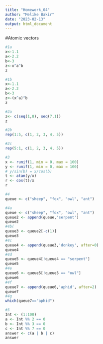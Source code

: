 ```yaml
---
title: "Homework_04"
author: "Melike Bakir"
date: "2023-02-13"
output: html_document
---
```

#Atomic vectors

```r
#1a
x<-1.1
a<-2.2
b<-3
z<-x^a^b
z

#1b
x<-1.1
a<-2.2
b<-3
z<-(x^a)^b
z

```

```r
#2a 
z<- c(seq(1,8), seq(7,1))
z

#2b
rep(1:5, c(1, 2, 3, 4, 5))

#2c
rep(5:1, c(1, 2, 3, 4, 5))
```


```r
#3
x <- runif(1, min = 0, max = 100)
y <- runif(1, min = 0, max = 100)
# y/sin(b) = x/cos(b)
t <- atan(y/x)
r <- cos(t)/x
r
```


```r

#4
queue <- c("sheep", "fox", "owl", "ant")

#4a
queue <- c("sheep", "fox", "owl", "ant")
queue2 <- append(queue,'serpent')
queue2
#4b(
queue3 <- queue2[-c(1)]
queue3
#4c
queue4 <- append(queue3,'donkey', after=0)
queue4
#4d
queue5 <- queue4[!queue4 == "serpent"]
queue5
#4e
queue6 <- queue5[!queue5 == "owl"]
queue6
#4f
queue7 <- append(queue6,'aphid', after=2)
queue7
#4g 
which(queue7=="aphid")
```

```r
#5
Int <- (1:100)
a <- Int %% 2 == 0 
b <- Int %% 3 == 0
c <- Int %% 7 == 0
answer <- c(a | b | c)
answer
```




